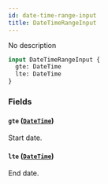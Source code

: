 ```yaml
---
id: date-time-range-input
title: DateTimeRangeInput
---
```


No description

```graphql
input DateTimeRangeInput {
  gte: DateTime
  lte: DateTime
}
```

### Fields

#### `gte` ([`DateTime`](../../../developer/api-reference/scalars/date-time))

Start date.

#### `lte` ([`DateTime`](../../../developer/api-reference/scalars/date-time))

End date.
